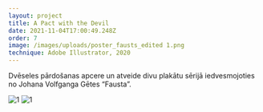 ```yaml
---
layout: project
title: A Pact with the Devil
date: 2021-11-04T17:00:49.248Z
order: 7
image: /images/uploads/poster_fausts_edited 1.png
technique: Adobe Illustrator, 2020
---
```


Dvēseles pārdošanas apcere un atveide divu plakātu sērijā iedvesmojoties no Johana Volfganga Gētes “Fausta”.

![1](/images/uploads/devil_1.png)
![1](/images/uploads/devil_2.png)
